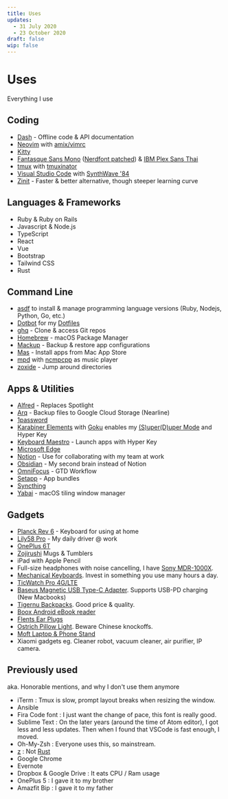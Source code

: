 ```yaml
---
title: Uses
updates:
  - 31 July 2020
  - 23 October 2020
draft: false
wip: false
---
```


# Uses

Everything I use

## Coding

- [Dash](https://kapeli.com/dash) - Offline code & API documentation
- [Neovim](https://neovim.io/) with [amix/vimrc](https://github.com/amix/vimrc)
- [Kitty](https://sw.kovidgoyal.net/kitty/)
- [Fantasque Sans Mono](https://github.com/belluzj/fantasque-sans) ([Nerdfont patched](https://github.com/ryanoasis/nerd-fonts/tree/master/patched-fonts/FantasqueSansMono)) & [IBM Plex Sans Thai](https://github.com/IBM/plex/tree/master/IBM-Plex-Sans-Thai)
- [tmux](https://github.com/tmux/tmux) with [tmuxinator](https://github.com/tmuxinator/tmuxinator)
- [Visual Studio Code](https://code.visualstudio.com/) with [SynthWave '84](https://marketplace.visualstudio.com/items?itemName=RobbOwen.synthwave-vscode)
- [Zinit](https://github.com/zdharma/zinit) - Faster & better alternative, though steeper learning curve

## Languages & Frameworks

- Ruby & Ruby on Rails
- Javascript & Node.js
- TypeScript
- React
- Vue
- Bootstrap
- Tailwind CSS
- Rust

## Command Line

- [asdf](https://asdf-vm.com/) to install & manage programming language versions (Ruby, Nodejs, Python, Go, etc.)
- [Dotbot](https://github.com/anishathalye/dotbot) for my [Dotfiles](https://github.com/narze/dotfiles)
- [ghq](https://github.com/x-motemen/ghq) - Clone & access Git repos
- [Homebrew](http://brew.sh/) - macOS Package Manager
- [Mackup](https://github.com/lra/mackup) - Backup & restore app configurations
- [Mas](https://github.com/mas-cli/mas) - Install apps from Mac App Store
- [mpd](https://www.musicpd.org/) with [ncmpcpp](https://rybczak.net/ncmpcpp/) as music player
- [zoxide](https://github.com/ajeetdsouza/zoxide) - Jump around directories

## Apps & Utilities

- [Alfred](https://www.alfredapp.com/) - Replaces Spotlight
- [Arq](https://www.arqbackup.com/) - Backup files to Google Cloud Storage (Nearline)
- [1password](https://1password.com/)
- [Karabiner Elements](https://github.com/pqrs-org/Karabi,ner-Elements) with [Goku](https://github.com/yqrashawn/GokuRakuJoudo) enables my [(S)uper(D)uper Mode](https://github.com/jasonrudolph/keyboard/#super-duper-mode) and Hyper Key
- [Keyboard Maestro](https://www.keyboardmaestro.com/) - Launch apps with Hyper Key
- [Microsoft Edge](https://microsoftedge.microsoft.com/)
- [Notion](https://notion.so) - Use for collaborating with my team at work
- [Obsidian](https://obsidian.md) - My second brain instead of Notion
- [OmniFocus](https://www.omnigroup.com/omnifocus) - GTD Workflow
- [Setapp](https://setapp.com/) - App bundles
- [Syncthing](https://syncthing.net/)
- [Yabai](https://github.com/koekeishiya/yabai) - macOS tiling window manager

## Gadgets

- [Planck Rev 6](https://drop.com/buy/planck-mechanical-keyboard) - Keyboard for using at home
- [Lily58 Pro](https://keyhive.xyz/shop/lily58) - My daily driver @ work
- [OnePlus 6T](http://oneplus.com/)
- [Zojirushi](https://www.zojirushi.com) Mugs & Tumblers
- iPad with Apple Pencil
- Full-size headphones with noise cancelling, I have [Sony MDR-1000X](https://www.sony.co.th/en/electronics/headband-headphones/mdr-1000x).
- [Mechanical Keyboards](keyboard/#mechanical-keyboards). Invest in something you use many hours a day.
- [TicWatch Pro 4G/LTE](https://www.mobvoi.com/us/pages/ticwatchpro4g)
- [Baseus Magnetic USB Type-C Adapter](https://www.aliexpress.com/item/32924186463.html?spm=a2g0s.9042311.0.0.31684c4dQKyJRk). Supports USB-PD charging \(New Macbooks\)
- [Tigernu Backpacks](https://www.tigernustore.com/). Good price & quality.
- [Boox Android eBook reader](https://www.amazon.com/BOOX-Nova-Pro-Reader-Android/dp/B07L95KPFM/ref=sr_1_2?keywords=boox+nova&qid=1569171355&s=electronics&sr=1-2)
- [Flents Ear Plugs](https://www.amazon.com/Flents-Quiet-Contour-Plugs-Pair/dp/B00IZCHYH2)
- [Ostrich Pillow Light](https://ostrichpillow.com/products/ostrichpillow-light-reversible). Beware Chinese knockoffs.
- [Moft Laptop & Phone Stand](https://www.moft.us)
- Xiaomi gadgets eg. Cleaner robot, vacuum cleaner, air purifier, IP camera.

## Previously used

aka. Honorable mentions, and why I don't use them anymore

- iTerm : Tmux is slow, prompt layout breaks when resizing the window.
- Ansible
- Fira Code font : I just want the change of pace, this font is really good.
- Sublime Text : On the later years (around the time of Atom editor), I got less and less updates. Then when I found that VSCode is fast enough, I moved.
- Oh-My-Zsh : Everyone uses this, so mainstream.
- [z](https://github.com/rupa/z) : Not [Rust](https://github.com/ajeetdsouza/zoxide)
- Google Chrome
- Evernote
- Dropbox & Google Drive : It eats CPU / Ram usage
- OnePlus 5 : I gave it to my brother
- Amazfit Bip : I gave it to my father
